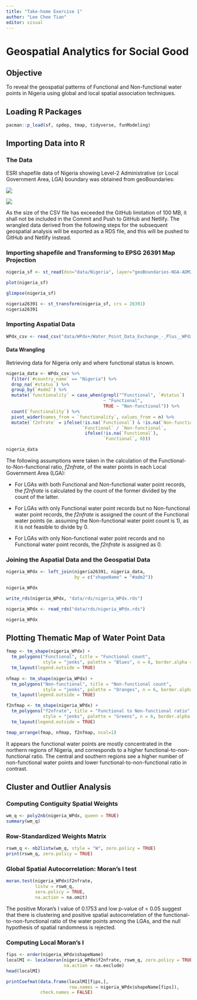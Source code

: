 ```yaml
---
title: "Take-home Exercise 1"
author: "Lee Chee Tian"
editor: visual
---
```


# Geospatial Analytics for Social Good

## Objective

To reveal the geospatial patterns of Functional and Non-functional water points in Nigeria using global and local spatial association techniques.

## Loading R Packages

```r
pacman::p_load(sf, spdep, tmap, tidyverse, funModeling)
```

## Importing Data into R

### The Data

ESRI shapefile data of Nigeria showing Level-2 Administrative (or Local Government Area, LGA) boundary was obtained from geoBoundaries:

![](nigeria%20adm2%20geospatial%20data.jpg)

![](nigeria%20aspatial%20data.jpg)

As the size of the CSV file has exceeded the GitHub limitation of 100 MB, it shall not be included in the Commit and Push to GitHub and Netlify. The wrangled data derived from the following steps for the subsequent geospatial analysis will be exported as a RDS file, and this will be pushed to GitHub and Netlify instead.

### Importing shapefile and Transforming to EPSG 26391 Map Projection

```r
nigeria_sf <- st_read(dsn="data/Nigeria", layer="geoBoundaries-NGA-ADM2")
```

```r
plot(nigeria_sf)
```

```r
glimpse(nigeria_sf)
```

```r
nigeria26391 <- st_transform(nigeria_sf, crs = 26391)
nigeria26391
```

### Importing Aspatial Data

```r
WPdx_csv <- read_csv("data/WPdx+/Water_Point_Data_Exchange_-_Plus__WPdx__.csv")
```

#### Data Wrangling

Retrieving data for Nigeria only and where functional status is known.

```r
nigeria_data <- WPdx_csv %>%
  filter(`#country_name` == "Nigeria") %>%
  drop_na(`#status`) %>%
  group_by(`#adm2`) %>%
  mutate(`functionality` = case_when(grepl("^Functional", `#status`) 
                                     ~ "Functional", 
                                     TRUE ~ "Non-functional")) %>%
  count(`functionality`) %>%
  pivot_wider(names_from = `functionality`, values_from = n) %>%
  mutate(`f2nfrate` = ifelse(!is.na(`Functional`) & !is.na(`Non-functional`), 
                             `Functional` / `Non-functional`,
                              ifelse(!is.na(`Functional`), 
                                     `Functional`, 0)))
```

```r
nigeria_data
```

The following assumptions were taken in the calculation of the Functional-to-Non-functional ratio, *f2nfrate*, of the water points in each Local Government Area (LGA):

-   For LGAs with both Functional and Non-functional water point records, the *f2nfrate* is calculated by the count of the former divided by the count of the latter.

-   For LGAs with only Functional water point records but no Non-functional water point records, the *f2nfrate* is assigned the count of the Functional water points (ie. assuming the Non-functional water point count is 1), as it is not feasible to divide by 0.

-   For LGAs with only Non-functional water point records and no Functional water point records, the *f2nfrate* is assigned as 0.

### Joining the Aspatial Data and the Geospatial Data

```r
nigeria_WPdx <- left_join(nigeria26391, nigeria_data, 
                          by = c("shapeName" = "#adm2"))
```

```r
nigeria_WPdx
```

```r
write_rds(nigeria_WPdx, "data/rds/nigeria_WPdx.rds")
```

```r
nigeria_WPdx <- read_rds("data/rds/nigeria_WPdx.rds")
```

```r
nigeria_WPdx
```

## Plotting Thematic Map of Water Point Data

```r
fmap <- tm_shape(nigeria_WPdx) +
  tm_polygons("Functional", title = "Functional count", 
              style = "jenks", palette = "Blues", n = 6, border.alpha = 0.5) +
  tm_layout(legend.outside = TRUE)
  
nfmap <- tm_shape(nigeria_WPdx) +
  tm_polygons("Non-functional", title = "Non-functional count", 
              style = "jenks", palette = "Oranges", n = 6, border.alpha = 0.5) +
  tm_layout(legend.outside = TRUE)

f2nfmap <- tm_shape(nigeria_WPdx) +
  tm_polygons("f2nfrate", title = "Functional to Non-functional ratio", 
              style = "jenks", palette = "Greens", n = 6, border.alpha = 0.5) +
  tm_layout(legend.outside = TRUE) 

tmap_arrange(fmap, nfmap, f2nfmap, ncol=1)
```

It appears the functional water points are mostly concentrated in the northern regions of Nigeria, and corresponds to a higher functional-to-non-functional ratio. The central and southern regions see a higher number of non-functional water points and lower functional-to-non-functional ratio in contrast.

## Cluster and Outlier Analysis

### Computing Contiguity Spatial Weights

```r
wm_q <- poly2nb(nigeria_WPdx, queen = TRUE)
summary(wm_q)
```

### Row-Standardized Weights Matrix

```r
rswm_q <- nb2listw(wm_q, style = "W", zero.policy = TRUE)
print(rswm_q, zero.policy = TRUE)
```

### Global Spatial Autocorrelation: Moran's I test

```r
moran.test(nigeria_WPdx$f2nfrate, 
           listw = rswm_q, 
           zero.policy = TRUE, 
           na.action = na.omit)
```

The positive Moran's I value of 0.1753 and low p-value of \< 0.05 suggest that there is clustering and positive spatial autocorrelation of the functional-to-non-functional ratio of the water points among the LGAs, and the null hypothesis of spatial randomness is rejected.

### Computing Local Moran's I

```r
fips <- order(nigeria_WPdx$shapeName)
localMI <- localmoran(nigeria_WPdx$f2nfrate, rswm_q, zero.policy = TRUE,
                      na.action = na.exclude)
head(localMI)
```

```r
printCoefmat(data.frame(localMI[fips,], 
                        row.names = nigeria_WPdx$shapeName[fips]), 
             check.names = FALSE)
```
